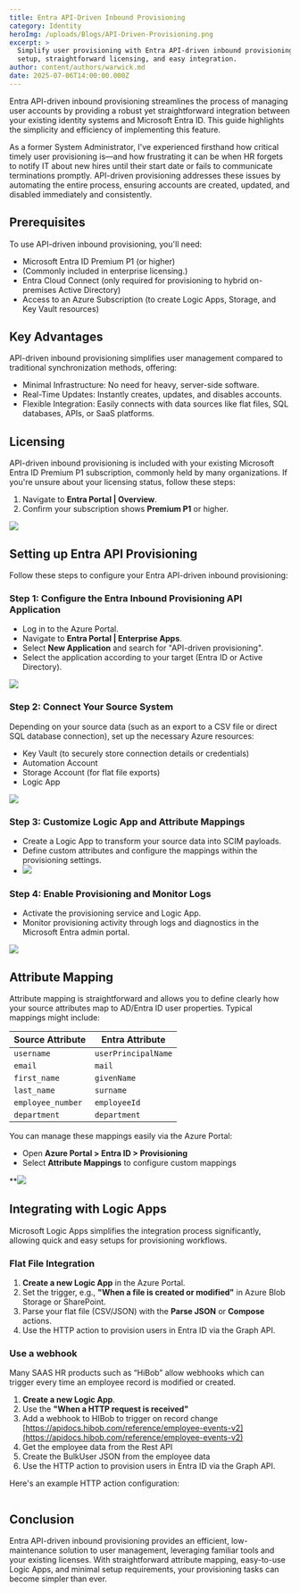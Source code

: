 ```yaml
---
title: Entra API-Driven Inbound Provisioning
category: Identity
heroImg: /uploads/Blogs/API-Driven-Provisioning.png
excerpt: >
  Simplify user provisioning with Entra API-driven inbound provisioning—quick
  setup, straightforward licensing, and easy integration.
author: content/authors/warwick.md
date: 2025-07-06T14:00:00.000Z
---
```


Entra API-driven inbound provisioning streamlines the process of managing user accounts by providing a robust yet straightforward integration between your existing identity systems and Microsoft Entra ID. This guide highlights the simplicity and efficiency of implementing this feature.

As a former System Administrator, I've experienced firsthand how critical timely user provisioning is—and how frustrating it can be when HR forgets to notify IT about new hires until their start date or fails to communicate terminations promptly. API-driven provisioning addresses these issues by automating the entire process, ensuring accounts are created, updated, and disabled immediately and consistently.

## Prerequisites

To use API-driven inbound provisioning, you'll need:

* Microsoft Entra ID Premium P1 (or higher)
* (Commonly included in enterprise licensing.)
* Entra Cloud Connect (only required for provisioning to hybrid on-premises Active Directory)
* Access to an Azure Subscription (to create Logic Apps, Storage, and Key Vault resources)

## Key Advantages

API-driven inbound provisioning simplifies user management compared to traditional synchronization methods, offering:

* Minimal Infrastructure: No need for heavy, server-side software.
* Real-Time Updates: Instantly creates, updates, and disables accounts.
* Flexible Integration: Easily connects with data sources like flat files, SQL databases, APIs, or SaaS platforms.

## Licensing

API-driven inbound provisioning is included with your existing Microsoft Entra ID Premium P1 subscription, commonly held by many organizations. If you're unsure about your licensing status, follow these steps:

1. Navigate to **Entra Portal | Overview**.
2. Confirm your subscription shows **Premium P1** or higher.

![](/uploads/Blogs/IDGovernance.png)

## Setting up Entra API Provisioning

Follow these steps to configure your Entra API-driven inbound provisioning:

### Step 1: Configure the Entra Inbound Provisioning API Application

* Log in to the Azure Portal.
* Navigate to **Entra Portal | Enterprise Apps**.
* Select **New Application** and search for "API-driven provisioning".
* Select the application according to your target (Entra ID or Active Directory).

![](/uploads/Blogs/API-Driven-Inbound-Provisioning.png)

### Step 2: Connect Your Source System

Depending on your source data (such as an export to a CSV file or direct SQL database connection), set up the necessary Azure resources:

* Key Vault (to securely store connection details or credentials)
* Automation Account
* Storage Account (for flat file exports)
* Logic App

![](/uploads/Blogs/LogicApp.png)

### Step 3: Customize Logic App and Attribute Mappings

* Create a Logic App to transform your source data into SCIM payloads.
* Define custom attributes and configure the mappings within the provisioning settings.
* ![](/uploads/Blogs/AttributeMapping.png)

### Step 4: Enable Provisioning and Monitor Logs

* Activate the provisioning service and Logic App.
* Monitor provisioning activity through logs and diagnostics in the Microsoft Entra admin portal.

![](/uploads/Blogs/ProvisioningLogs.png)

## Attribute Mapping

Attribute mapping is straightforward and allows you to define clearly how your source attributes map to AD/Entra ID user properties. Typical mappings might include:

| Source Attribute  | Entra Attribute     |
| ----------------- | ------------------- |
| `username`        | `userPrincipalName` |
| `email`           | `mail`              |
| `first_name`      | `givenName`         |
| `last_name`       | `surname`           |
| `employee_number` | `employeeId`        |
| `department`      | `department`        |

You can manage these mappings easily via the Azure Portal:

* Open **Azure Portal > Entra ID > Provisioning**
* Select **Attribute Mappings** to configure custom mappings

**![](/uploads/Blogs/AttributeMapping.png)

## Integrating with Logic Apps

Microsoft Logic Apps simplifies the integration process significantly, allowing quick and easy setups for provisioning workflows.

### Flat File Integration

1. **Create a new Logic App** in the Azure Portal.
2. Set the trigger, e.g., **"When a file is created or modified"** in Azure Blob Storage or SharePoint.
3. Parse your flat file (CSV/JSON) with the **Parse JSON** or **Compose** actions.
4. Use the HTTP action to provision users in Entra ID via the Graph API.

### Use a webhook

Many SAAS HR products such as “HiBob” allow webhooks which can trigger every time an employee record is modified or created.

1. **Create a new Logic App**.
2. Use the **"When a HTTP request is received"** 
3. Add a webhook to HIBob to trigger on record change [https://apidocs.hibob.com/reference/employee-events-v2](https://apidocs.hibob.com/reference/employee-events-v2)
4. Get the employee data from the Rest API
5. Create the BulkUser JSON from the employee data
6. Use the HTTP action to provision users in Entra ID via the Graph API.

Here's an example HTTP action configuration:

```json
```

## Conclusion

Entra API-driven inbound provisioning provides an efficient, low-maintenance solution to user management, leveraging familiar tools and your existing licenses. With straightforward attribute mapping, easy-to-use Logic Apps, and minimal setup requirements, your provisioning tasks can become simpler than ever.
